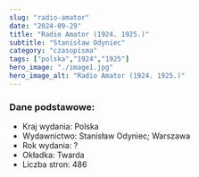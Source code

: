 ```yaml
---
slug: "radio-amator"
date: "2024-09-29"
title: "Radio Amator (1924. 1925.)"
subtitle: "Stanisław Odyniec"
category: "czasopisma"
tags: ["polska","1924","1925"]
hero_image: "./image1.jpg"
hero_image_alt: "Radio Amator (1924. 1925.)"
---
```


### Dane podstawowe:

- Kraj wydania: Polska
- Wydawnictwo: Stanisław Odyniec; Warszawa
- Rok wydania: ?
- Okładka: Twarda
- Liczba stron: 486
